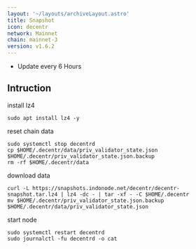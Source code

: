 ```yaml
---
layout: '~/layouts/archiveLayout.astro'
title: Snapshot
icon: decentr
network: Mainnet
chain: mainnet-3
version: v1.6.2
---
```

- Update every 6 Hours

## Intruction

 install lz4
```
sudo apt install lz4 -y
```

 reset chain data
```
sudo systemctl stop decentrd
cp $HOME/.decentr/data/priv_validator_state.json $HOME/.decentr/priv_validator_state.json.backup
rm -rf $HOME/.decentr/data
```

 download data

```
curl -L https://snapshots.indonode.net/decentr/decentr-snapshot.tar.lz4 | lz4 -dc - | tar -xf - -C $HOME/.decentr
mv $HOME/.decentr/priv_validator_state.json.backup $HOME/.decentr/data/priv_validator_state.json
```

 start node

```
sudo systemctl restart decentrd
sudo journalctl -fu decentrd -o cat
```